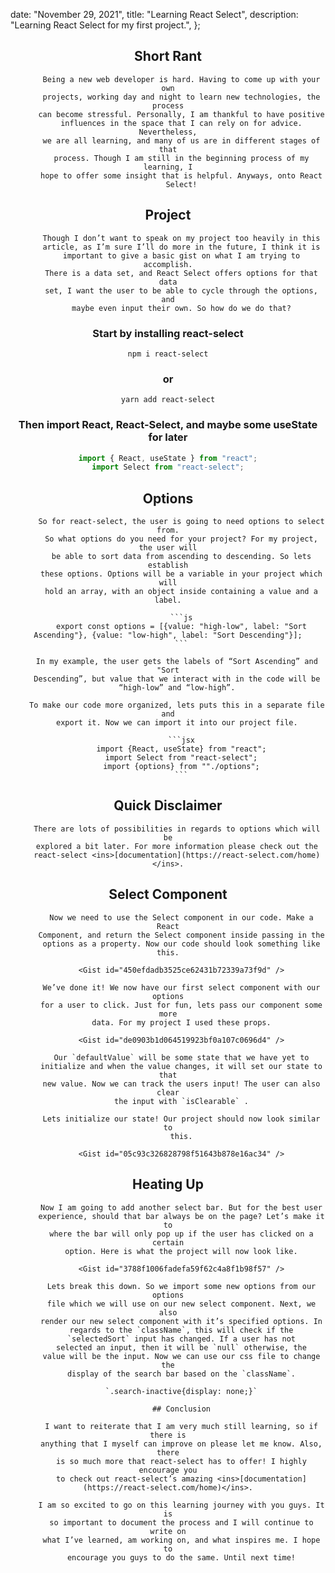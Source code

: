 
  date: "November 29, 2021",
  title: "Learning React Select",
  description: "Learning React Select for my first project.",
};


<Header title={meta.title} date={meta.date} />

## Short Rant

          Being a new web developer is hard. Having to come up with your own
          projects, working day and night to learn new technologies, the process
          can become stressful. Personally, I am thankful to have positive
          influences in the space that I can rely on for advice. Nevertheless,
          we are all learning, and many of us are in different stages of that
          process. Though I am still in the beginning process of my learning, I
          hope to offer some insight that is helpful. Anyways, onto React
          Select!

## Project

          Though I don’t want to speak on my project too heavily in this
          article, as I’m sure I’ll do more in the future, I think it is
          important to give a basic gist on what I am trying to accomplish.
          There is a data set, and React Select offers options for that data
          set, I want the user to be able to cycle through the options, and
          maybe even input their own. So how do we do that?

### Start by installing react-select

`npm i react-select`

### or

`yarn add react-select`

### Then import React, React-Select, and maybe some useState for later

```jsx
import { React, useState } from "react";
import Select from "react-select";
```

## Options

          So for react-select, the user is going to need options to select from.
          So what options do you need for your project? For my project, the user will
          be able to sort data from ascending to descending. So lets establish
          these options. Options will be a variable in your project which will
          hold an array, with an object inside containing a value and a label.

          ```js
          export const options = [{value: "high-low", label: "Sort Ascending"}, {value: "low-high", label: "Sort Descending"}];
          ```

        In my example, the user gets the labels of “Sort Ascending” and "Sort
        Descending”, but value that we interact with in the code will be
        “high-low” and “low-high”.

        To make our code more organized, lets puts this in a separate file and
        export it. Now we can import it into our project file.

          ```jsx
          import {React, useState} from "react";
          import Select from "react-select";
          import {options} from ""./options";
          ```

## Quick Disclaimer

        There are lots of possibilities in regards to options which will be
        explored a bit later. For more information please check out the
        react-select <ins>[documentation](https://react-select.com/home)</ins>.

## Select Component

          Now we need to use the Select component in our code. Make a React
          Component, and return the Select component inside passing in the
          options as a property. Now our code should look something like this.

          <Gist id="450efdadb3525ce62431b72339a73f9d" />

          We’ve done it! We now have our first select component with our options
          for a user to click. Just for fun, lets pass our component some more
          data. For my project I used these props.

          <Gist id="de0903b1d064519923bf0a107c0696d4" />

          Our `defaultValue` will be some state that we have yet to
          initialize and when the value changes, it will set our state to that
          new value. Now we can track the users input! The user can also clear
          the input with `isClearable` .

          Lets initialize our state! Our project should now look similar to
          this.

          <Gist id="05c93c326828798f51643b878e16ac34" />

## Heating Up

          Now I am going to add another select bar. But for the best user
          experience, should that bar always be on the page? Let’s make it to
          where the bar will only pop up if the user has clicked on a certain
          option. Here is what the project will now look like.

          <Gist id="3788f1006fadefa59f62c4a8f1b98f57" />

          Lets break this down. So we import some new options from our options
          file which we will use on our new select component. Next, we also
          render our new select component with it’s specified options. In
          regards to the `className`, this will check if the
          `selectedSort` input has changed. If a user has not
          selected an input, then it will be `null` otherwise, the
          value will be the input. Now we can use our css file to change the
          display of the search bar based on the `className`.

          `.search-inactive{display: none;}`

          ## Conclusion

          I want to reiterate that I am very much still learning, so if there is
          anything that I myself can improve on please let me know. Also, there
          is so much more that react-select has to offer! I highly encourage you
          to check out react-select’s amazing <ins>[documentation](https://react-select.com/home)</ins>.

          I am so excited to go on this learning journey with you guys. It is
          so important to document the process and I will continue to write on
          what I’ve learned, am working on, and what inspires me. I hope to
          encourage you guys to do the same. Until next time!
